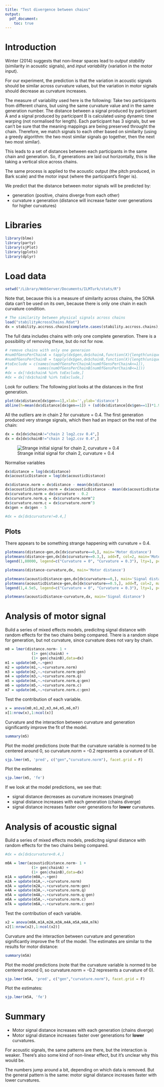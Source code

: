```yaml
---
title: "Test divergence between chains"
output: 
  pdf_document:
    toc: true
---
```


# Introduction

Winter (2014) suggests that non-linear spaces lead to *output stability* (similarity in acoustic signals), and *input variability* (variation in the motor input).

For our experiment, the prediction is that the variation in acoustic signals should be similar across curvature values, but the variation in motor signals should decrease as curvature increases.

The measure of variability used here is the following: Take two participants from different chains, but using the same curvature value and in the same generation number.  The distance between a signal produced by participant A and a signal produced by participant B is calculated using dynamic time warping (not normalised for length).  Each participant has 3 signals, but we can't be sure that the meaning mappings are being preserved throught the chain.  Therefore, we match signals to each other based on similarity (using a greedy algorithm: the two most similar signals go together, then the next two most similar).  

This leads to a set of distances between each participants in the same chain and generation.  So, if generations are laid out horizontally, this is like taking a vertical slice across chains.

The same process is applied to the acoustic output (the pitch produced, in Bark scale) and the motor input (where the participant's finger is).

We predict that the distance between motor signals will be predicted by:

-  generation (positive, chains diverge from each other)
-  curvature x generation (distance will increase faster over generations for higher curvatures)

# Libraries

```r
library(blme)
library(party)
library(sjPlot)
library(gplots)
library(dplyr)
```

# Load data

```r
setwd("/Library/WebServer/Documents/ILMTurk/stats/R")
```


Note that, because this is a measure of similarity across chains, the SONA data can't be used on its own, because there is only one chain in each curvature condition.

```r
# The similarity between physical signals across chains
load("stabilityAcrossChains.Rdat")
dx = stability.accross.chains[complete.cases(stability.accross.chains),]
```

The full data includes chains with only one complete generation.  There is a possibility of removing these, but do not for now.

```r
# remove chains with only one generaion
#numOfGensPerChainA = tapply(dx$gen,dx$chainA,function(X){length(unique(X))})
#numOfGensPerChainB = tapply(dx$gen,dx$chainB,function(X){length(unique(X))})
#toExclude = c(names(numOfGensPerChainA[numOfGensPerChainA<=1]),
#              names(numOfGensPerChainB[numOfGensPerChainB<=1]))
#dx = dx[!dx$chainA %in% toExclude,]
#dx = dx[!dx$chainB %in% toExclude,]
```

Look for outliers: The following plot looks at the distances in the first generation.

```r
plot(dx$distance[dx$gen==1],xlab='',ylab='distance')
abline(h=mean(dx$distance[dx$gen==1]) + (sd(dx$distance[dx$gen==1])*1.96),lty=2)
```

All the outliers are in chain 2 for curvature = 0.4. The first generation produced very strange signals, which then had an impact on the rest of the chain:

```r
dx = dx[dx$chainA!="chain 2 log2.csv 0.4",]
dx = dx[dx$chainB!="chain 2 log2.csv 0.4",]
```


![Strange initial signal for chain 2, curvature = 0.4](../graphs/signalPlots/physSignals/MT_chain 2 log2.csv 0.4 Gen1.png)

\newpage

Normalise variables

```r
dx$distance = log(dx$distance)
dx$acousticDistance = log(dx$acousticDistance)

dx$distance.norm = dx$distance - mean(dx$distance)
dx$acousticDistance.norm = dx$acousticDistance - mean(dx$acousticDistance)
dx$curvature.norm = dx$curvature - 0.2
dx$curvature.norm.q = dx$curvature.norm^2
dx$curvature.norm.c = dx$curvature.norm^3
dx$gen = dx$gen - 5

#dx = dx[dx$curvature!=0.4,]

```

## Plots

There appears to be something strange happening with curvature = 0.4.

```r
plotmeans(distance~gen,dx[dx$curvature==0,], main='Motor distance')
plotmeans(distance~gen,dx[dx$curvature==0.3,], add=T, col=2, main='Motor distance')
legend(1,80000, legend=c("Curvature = 0", "Curvature = 0.3"), lty=1, pch=1, col=1:2)

plotmeans(distance~curvature,dx, main='Motor distance')

plotmeans(acousticDistance~gen,dx[dx$curvature==0,], main='Signal distance')
plotmeans(acousticDistance~gen,dx[dx$curvature==0.5,], add=T, col=2, main='Signal distance')
legend(1,4.5e5, legend=c("Curvature = 0", "Curvature = 0.3"), lty=1, pch=1, col=1:2)

plotmeans(acousticDistance~curvature,dx, main='Signal distance')
```

\newpage

# Analysis of motor signal

Build a series of mixed effects models, predicitng signal distance with random effects for the two chains being compared.  There is a random slope for generation, but not curvature, since curvature does not vary by chain.

```r
m0 = lmer(distance.norm~ 1 + 
            (1+ gen|chainA) + 
            (1+ gen|chainB),data=dx)
m1 = update(m0,~.+gen)
m2 = update(m1,~.+curvature.norm)
m3 = update(m2,~.+curvature.norm:gen)
m4 = update(m3,~.+curvature.norm.q)
m5 = update(m4,~.+curvature.norm.q:gen)
m6 = update(m5,~.+curvature.norm.c)
m7 = update(m6,~.+curvature.norm.c:gen)
```

Test the contribution of each variable.

```r
x = anova(m0,m1,m2,m3,m4,m5,m6,m7)
x[1:nrow(x),1:ncol(x)]
```

Curvature and the interaction between curvature and generation significantly improve the fit of the model.  

```r
summary(m5)
```

Plot the model predictions (note that the curvature variable is normed to be centered around 0, so curvature.norm = -0.2 represents a curvature of 0).

```r
sjp.lmer(m5, 'pred', c("gen","curvature.norm"), facet.grid = F)
```

Plot the estimates:

```r
sjp.lmer(m5, 'fe')
```

If we look at the model predictions, we see that:

-  signal distance decreases as curvature increases (marginal)
-  signal distance increases with each generation (chains diverge)
-  signal distance increases faster over generations for **lower** curvatures.

\newpage

# Analysis of acoustic signal

Build a series of mixed effects models, predicitng signal distance with random effects for the two chains being compared.

```r
#dx = dx[dx$curvature<0.4,]

m0A = lmer(acousticDistance.norm~ 1 + 
            (1+ gen|chainA) + 
            (1+ gen|chainB),data=dx)
m1A = update(m0A,~.+gen)
m2A = update(m1A,~.+curvature.norm)
m3A = update(m2A,~.+curvature.norm:gen)
m4A = update(m3A,~.+curvature.norm.q)
m5A = update(m4A,~.+curvature.norm.q:gen)
m6A = update(m5A,~.+curvature.norm.c)
m7A = update(m6A,~.+curvature.norm.c:gen)
```

Test the contribution of each variable.

```r
x2 = anova(m0A,m1A,m2A,m3A,m4A,m5A,m6A,m7A)
x2[1:nrow(x2),1:ncol(x2)]
```

Curvature and the interaction between curvature and generation significantly improve the fit of the model. The estimates are similar to the results for motor distance:

```r
summary(m5A)
```

Plot the model predictions (note that the curvature variable is normed to be centered around 0, so curvature.norm = -0.2 represents a curvature of 0).

```r
sjp.lmer(m5A, 'pred', c("gen","curvature.norm"), facet.grid = F)
```

Plot the estimates:

```r
sjp.lmer(m5A, 'fe')
```

# Summary

-  Motor signal distance increases with each generation (chains diverge)
-  Motor signal distance increases faster over generations for **lower** curvatures.

For acoustic signals, the same patterns are there, but the interaction is weaker. There's also some kind of non-linear effect, but it's unclear why this would be.

The numbers jump around a bit, depending on which data is removed.  But the general pattern is the same: motor signal distance increases faster with lower curvatures.

